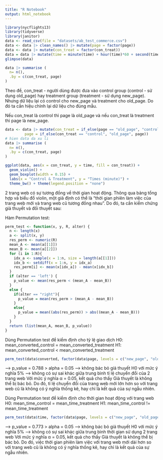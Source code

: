 ```yaml
---
title: "R Notebook"
output: html_notebook
---
```

```r
library(nycflights13)
library(tidyverse)
library(janitor)
data <- read_csv(file = "datasets/ab_test_commerce.csv")
data <- data |> clean_names() |> mutate(page = factor(page))
data <- data |> mutate(con_treat = factor(con_treat))
data = data |> mutate(time = minute(time) + hour(time)*60 + second(time)/60)
glimpse(data)

```

```r
data |> summarise (
  n= n(),
  .by = c(con_treat, page)
)
```
Theo đề, con_treat - người dùng được đưa vào control group (control - sử dụng old_page) hay treatment group (treatment - sử dụng new_page). Nhưng dữ liệu lại có control cho new_page và treatment cho old_page. 
Do đó ta cần hiệu chỉnh lại dữ liệu cho đúng mẫu.

Nếu con_treat là control thì page là old_page và nếu con_treat là treatment thì page là new_page.
```r
data <- data |> mutate(con_treat = if_else(page == "old_page", "control", "treatment"),
         page = if_else(con_treat == "control", "old_page", page))
# hien data da xu li
data |> summarise (
  n= n(),
  .by = c(con_treat, page)
)
```

```r
ggplot(data, aes(x = con_treat, y = time, fill = con_treat)) +
  geom_violin() +
  geom_boxplot(width = 0.15) +
  labs(x = "Control & Treatment", y = "Times (minute)") + 
  theme_bw() + theme(legend.position = "none")
```
2 trang web có sự tương đồng về thời gian hoạt động.
Thông qua bảng tổng hợp và biểu đổ violin, một giả định có thể là “thời gian phiên làm việc của trang web mới và trang web cũ tương đồng nhau”. Do đó, ta cần kiểm chứng giả thuyết và đối thuyết sau:


Hàm Permutation test:
```r
perm_test <- function(x, y, R, alter) {
  n <- length(x)
  a <- split(x, y)
  res_perm <- numeric(R)
  mean_A <- mean(a[[1]])
  mean_B <- mean(a[[2]])
  for (i in 1:R){
    idx_a <- sample(x = 1:n, size = length(a[[1]]))
    idx_b <- setdiff(x = 1:n, y = idx_a)
    res_perm[i] <- mean(x[idx_a]) - mean(x[idx_b])
  }
  if (alter == 'left') {
    p_value <- mean(res_perm < (mean_A - mean_B))
  }
  else {
    if(alter == "right"){
      p_value = mean(res_perm > (mean_A - mean_B))
    }
    else{
      p_value = mean((abs(res_perm)) > abs((mean_A - mean_B)))
    }
  }
  return (list(mean_A, mean_B, p_value))
}
```


Dùng Permutation test để kiểm định cho tỷ lệ giao dịch
H0: mean_converted_control = mean_converted_treatment
H1: mean_converted_control < mean_converted_treatment
```r
perm_test(data$converted, factor(data$page, levels = c("new_page", "old_page")), R = 1000, alter = 'left')

```
--> p_value = 0.788 > alpha = 0.05
--> không bác bỏ giả thuyết H0 với mức ý nghĩa 5%
--> không có sự sai khác giữa trung bình tỉ lệ chuyển đổi của 2 trang web
Với mức ý nghĩa α = 0.05, kết quả cho thấy Giả thuyết là không thể bị bác bỏ. Do đó, tỉ lệ chuyển đổi của trang web mới lớn hơn so với trang web cũ là không có ý nghĩa thống kê, hay chỉ là kết quả của sự ngẫu nhiên.




Dùng Permutation test để kiểm định cho thời gian hoạt động với trang web
H0: mean_time_control = mean_time_treatment
H1: mean_time_control != mean_time_treatment
```r
perm_test(data$time, factor(data$page, levels = c("new_page", "old_page")), R = 1000, alter = 'two-side')
```
--> p_value = 0.773 > alpha = 0.05
--> không bác bỏ giả thuyết H0 với mức ý nghĩa 5%
--> không có sự sai khác giữa trung bình thời gian sử dụng 2 trang web
Với mức ý nghĩa α = 0.05, kết quả cho thấy Giả thuyết là không thể bị bác bỏ. Do đó, việc thời gian phiên làm việc với trang web mới dài hơn so với trang web cũ là không có ý nghĩa thống kê, hay chỉ là kết quả của sự ngẫu nhiên.




